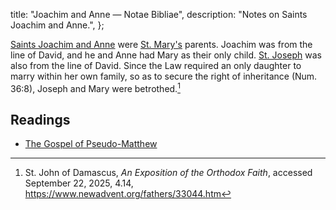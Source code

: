   title: "Joachim and Anne — Notae Bibliae",
  description: "Notes on Saints Joachim and Anne.",
};

<Initial text="Joachim and Anne"/>

[Saints Joachim and Anne](/people/saints/biblical/joachim-and-anne) were [St. Mary's](/people/saints/biblical/mary) parents. Joachim was from the line of David, and he and Anne had Mary as their only child. [St. Joseph](/people/saints/biblical/joseph) was also from the line of David. Since the Law required an only daughter to marry within her own family, so as to secure the right of inheritance (Num. 36:8), Joseph and Mary were betrothed.[^1]

## Readings

- [The Gospel of Pseudo-Matthew](/bible/apocrypha/gospel-of-pseudo-matthew)

[^1]: St. John of Damascus, *An Exposition of the Orthodox Faith*, accessed September 22, 2025, 4.14, https://www.newadvent.org/fathers/33044.htm
